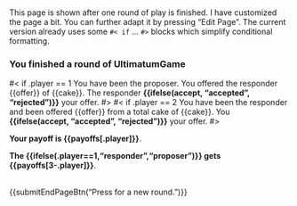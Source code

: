 <br>
This page is shown after one round of play is finished. I have customized the page a bit. You can further adapt it by pressing "Edit Page". The current version already uses some `#< if` ... `#>` blocks which simplify conditional formatting.

<h3>You finished a round of UltimatumGame</h3>


<!-- Some conditional formatting using '#< if' blocks -->
#< if .player == 1
You have been the proposer. You offered the responder {{offer}} of {{cake}}. The responder <b>{{ifelse(accept, "accepted", "rejected")}}</b> your offer.
#>
#< if .player == 2
You have been the responder and been offered {{offer}} from a total cake of {{cake}}. You <b>{{ifelse(accept, "accepted", "rejected")}}</b> your offer.
#>

<!-- You can also do some conditional formatting without '#< if' blocks -->

<b>Your payoff is {{payoffs[.player]}}</b>.

<b>The {{ifelse(.player==1,"responder","proposer")}} gets {{payoffs[3-.player]}}</b>.

<br>
{{submitEndPageBtn("Press for a new round.")}}

